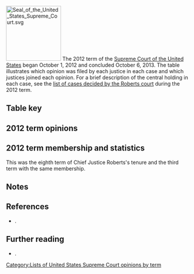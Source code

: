 [[Image:Seal of the United States Supreme Court.svg|150px|right]]
The 2012 term of the [[Supreme Court of the United States]] began October 1, 2012 and concluded October 6, 2013.  The table illustrates which opinion was filed by each justice in each case and which justices joined each opinion. For a brief description of the central holding in each case, see the [[List_of_United_States_Supreme_Court_cases_by_the_Roberts_Court#2012_term|list of cases decided by the Roberts court]] during the 2012 term. 

==Table key==

{{SCOTUStablekey}}

==2012 term opinions==
{{SCOTUS-termlist-start|Roberts|Scalia|Kennedy|Thomas|Ginsburg|Breyer|Alito|Sotomayor|Kagan}}
{{SCOTUS-termlist-entry
  |#=1
  |case=Lefemine v. Wideman
  |volume=568
  |page=
  |argue-date=
  |decision-date=November 5, 2012
  |justice1-opinion1=joinmajority |justice1-sortcode=J1<!--roberts-->
  |justice2-opinion1=joinmajority |justice2-sortcode=J1<!--scalia-->
  |justice3-opinion1=joinmajority |justice3-sortcode=J1<!--kennedy-->
  |justice4-opinion1=joinmajority |justice4-sortcode=J1<!--thomas-->
  |justice5-opinion1=joinmajority |justice5-sortcode=J1<!--ginsburg-->
  |justice6-opinion1=joinmajority |justice6-sortcode=J1<!--breyer-->
  |justice7-opinion1=joinmajority |justice7-sortcode=J1<!--alito-->
  |justice8-opinion1=joinmajority |justice8-sortcode=J1<!--sotomayor-->
  |justice9-opinion1=joinmajority |justice9-sortcode=J1<!--kagan-->
}}
{{SCOTUS-termlist-entry
  |#=2
  |case=United States v. Bormes
  |volume=568
  |page=
  |argue-date=October 2, 2012
  |decision-date=November 13, 2012
  |justice1-opinion1=joinmajority |justice1-sortcode=J1<!--roberts-->
  |justice2-opinion1=majority |justice2-sortcode=1<!--scalia-->
  |justice3-opinion1=joinmajority |justice3-sortcode=J1<!--kennedy-->
  |justice4-opinion1=joinmajority |justice4-sortcode=J1<!--thomas-->
  |justice5-opinion1=joinmajority |justice5-sortcode=J1<!--ginsburg-->
  |justice6-opinion1=joinmajority |justice6-sortcode=J1<!--breyer-->
  |justice7-opinion1=joinmajority |justice7-sortcode=J1<!--alito-->
  |justice8-opinion1=joinmajority |justice8-sortcode=J1<!--sotomayor-->
  |justice9-opinion1=joinmajority |justice9-sortcode=J1<!--kagan-->
}}
{{SCOTUS-termlist-entry
  |#=3
  |case=Nitro-Lift Technologies, L. L. C. v. Howard
  |volume=568
  |page=
  |argue-date=
  |decision-date=November 26, 2012
  |justice1-opinion1=joinmajority |justice1-sortcode=J1<!--roberts-->
  |justice2-opinion1=joinmajority |justice2-sortcode=J1<!--scalia-->
  |justice3-opinion1=joinmajority |justice3-sortcode=J1<!--kennedy-->
  |justice4-opinion1=joinmajority |justice4-sortcode=J1<!--thomas-->
  |justice5-opinion1=joinmajority |justice5-sortcode=J1<!--ginsburg-->
  |justice6-opinion1=joinmajority |justice6-sortcode=J1<!--breyer-->
  |justice7-opinion1=joinmajority |justice7-sortcode=J1<!--alito-->
  |justice8-opinion1=joinmajority |justice8-sortcode=J1<!--sotomayor-->
  |justice9-opinion1=joinmajority |justice9-sortcode=J1<!--kagan-->
}}
{{SCOTUS-termlist-entry
  |#=4
  |case-article=Arkansas Game and Fish Commission v. United States
  |case-display=Arkansas Game and Fish Comm’n v. United States
  |volume=568
  |page=
  |argue-date=October 3, 2012
  |decision-date=December 4, 2012
  |justice1-opinion1=joinmajority |justice1-sortcode=J1<!--roberts-->
  |justice2-opinion1=joinmajority |justice2-sortcode=J1<!--scalia-->
  |justice3-opinion1=joinmajority |justice3-sortcode=J1<!--kennedy-->
  |justice4-opinion1=joinmajority |justice4-sortcode=J1<!--thomas-->
  |justice5-opinion1=majority |justice5-sortcode=1<!--ginsburg-->
  |justice6-opinion1=joinmajority |justice6-sortcode=J1<!--breyer-->
  |justice7-opinion1=joinmajority |justice7-sortcode=J1<!--alito-->
  |justice8-opinion1=joinmajority |justice8-sortcode=J1<!--sotomayor-->
  |justice9-opinion1=didnotparticipate |justice9-sortcode=X<!--kagan-->
}}
{{SCOTUS-termlist-entry
  |#=5
  |case=Kloeckner v. Solis
  |volume=568
  |page=
  |argue-date=October 2, 2012
  |decision-date=December 10, 2012
  |justice1-opinion1=joinmajority |justice1-sortcode=J1<!--roberts-->
  |justice2-opinion1=joinmajority |justice2-sortcode=J1<!--scalia-->
  |justice3-opinion1=joinmajority |justice3-sortcode=J1<!--kennedy-->
  |justice4-opinion1=joinmajority |justice4-sortcode=J1<!--thomas-->
  |justice5-opinion1=joinmajority |justice5-sortcode=J1<!--ginsburg-->
  |justice6-opinion1=joinmajority |justice6-sortcode=J1<!--breyer-->
  |justice7-opinion1=joinmajority |justice7-sortcode=J1<!--alito-->
  |justice8-opinion1=joinmajority |justice8-sortcode=J1<!--sotomayor-->
  |justice9-opinion1=majority |justice9-sortcode=1<!--kagan-->
}}
{{SCOTUS-termlist-entry
  |#=6
  |case=Ryan v. Valencia Gonzales
  |volume=568
  |page=
  |argue-date=October 9, 2012
  |decision-date=January 8, 2013
  |justice1-opinion1=joinmajority |justice1-sortcode=J1<!--roberts-->
  |justice2-opinion1=joinmajority |justice2-sortcode=J1<!--scalia-->
  |justice3-opinion1=joinmajority |justice3-sortcode=J1<!--kennedy-->
  |justice4-opinion1=majority |justice4-sortcode=1<!--thomas-->
  |justice5-opinion1=joinmajority |justice5-sortcode=J1<!--ginsburg-->
  |justice6-opinion1=joinmajority |justice6-sortcode=J1<!--breyer-->
  |justice7-opinion1=joinmajority |justice7-sortcode=J1<!--alito-->
  |justice8-opinion1=joinmajority |justice8-sortcode=J1<!--sotomayor-->
  |justice9-opinion1=joinmajority |justice9-sortcode=J1<!--kagan-->
}}
{{SCOTUS-termlist-entry
  |#=7
  |case-article=Los Angeles County Flood Control District v. NRDC
  |case-display=L.A. Cty. Flood Control Dist. v. Natural Resources Defense Council
  |volume=568
  |page=
  |argue-date=December 4, 2012
  |decision-date=January 8, 2013
  |justice1-opinion1=joinmajority |justice1-sortcode=J1<!--roberts-->
  |justice2-opinion1=joinmajority |justice2-sortcode=J1<!--scalia-->
  |justice3-opinion1=joinmajority |justice3-sortcode=J1<!--kennedy-->
  |justice4-opinion1=joinmajority |justice4-sortcode=J1<!--thomas-->
  |justice5-opinion1=majority |justice5-sortcode=1<!--ginsburg-->
  |justice6-opinion1=joinmajority |justice6-sortcode=J1<!--breyer-->
  |justice7-opinion1=concurrencewithoutopinion |justice7-sortcode=2X<!--alito-->
  |justice8-opinion1=joinmajority |justice8-sortcode=J1<!--sotomayor-->
  |justice9-opinion1=joinmajority |justice9-sortcode=J1<!--kagan-->
}}
{{SCOTUS-termlist-entry
  |#=8
  |case=Already, LLC v. Nike, Inc.
  |volume=568
  |page=
  |argue-date=November 7, 2012
  |decision-date=January 9, 2013
  |justice1-opinion1=majority |justice1-sortcode=1<!--roberts-->
  |justice2-opinion1=joinmajority |justice2-sortcode=J1<!--scalia-->
  |justice3-opinion1=joinmajority |justice3-opinion2=concurrence |justice3-sortcode=2J1<!--kennedy-->
  |justice4-opinion1=joinmajority |justice4-opinion2=joinconcurrence |justice4-sortcode=J1J2<!--thomas-->
  |justice5-opinion1=joinmajority |justice5-sortcode=J1<!--ginsburg-->
  |justice6-opinion1=joinmajority |justice6-sortcode=J1<!--breyer-->
  |justice7-opinion1=joinmajority |justice7-opinion2=joinconcurrence |justice7-sortcode=J1J2<!--alito-->
  |justice8-opinion1=joinmajority |justice8-opinion2=joinconcurrence |justice8-sortcode=J1J2<!--sotomayor-->
  |justice9-opinion1=joinmajority |justice9-sortcode=J1<!--kagan-->
}}
{{SCOTUS-termlist-entry
  |#=9
  |case-article=Smith v. United States (2013)
  |case-display=Smith v. United States
  |volume=568
  |page=
  |argue-date=November 6, 2012
  |decision-date=January 9, 2013
  |justice1-opinion1=joinmajority |justice1-sortcode=J1<!--roberts-->
  |justice2-opinion1=majority |justice2-sortcode=1<!--scalia-->
  |justice3-opinion1=joinmajority |justice3-sortcode=J1<!--kennedy-->
  |justice4-opinion1=joinmajority |justice4-sortcode=J1<!--thomas-->
  |justice5-opinion1=joinmajority |justice5-sortcode=J1<!--ginsburg-->
  |justice6-opinion1=joinmajority |justice6-sortcode=J1<!--breyer-->
  |justice7-opinion1=joinmajority |justice7-sortcode=J1<!--alito-->
  |justice8-opinion1=joinmajority |justice8-sortcode=J1<!--sotomayor-->
  |justice9-opinion1=joinmajority |justice9-sortcode=J1<!--kagan-->
}}
{{SCOTUS-termlist-entry
  |#=10
  |case=Lozman v. Riviera Beach
  |volume=568
  |page=
  |argue-date=October 1, 2012
  |decision-date=January 15, 2013
  |justice1-opinion1=joinmajority |justice1-sortcode=J1<!--roberts-->
  |justice2-opinion1=joinmajority |justice2-sortcode=J1<!--scalia-->
  |justice3-opinion1=joindissent |justice3-sortcode=J4<!--kennedy-->
  |justice4-opinion1=joinmajority |justice4-sortcode=J1<!--thomas-->
  |justice5-opinion1=joinmajority |justice5-sortcode=J1<!--ginsburg-->
  |justice6-opinion1=majority |justice6-sortcode=1<!--breyer-->
  |justice7-opinion1=joinmajority |justice7-sortcode=J1<!--alito-->
  |justice8-opinion1=dissent |justice8-sortcode=4<!--sotomayor-->
  |justice9-opinion1=joinmajority |justice9-sortcode=J1<!--kagan-->
}}
{{SCOTUS-termlist-entry
  |#=11
  |case=Sebelius v. Auburn Regional Medical Center
  |volume=568
  |page=
  |argue-date=December 4, 2012
  |decision-date=January 22, 2013
  |justice1-opinion1=joinmajority |justice1-sortcode=J1<!--roberts-->
  |justice2-opinion1=joinmajority |justice2-sortcode=J1<!--scalia-->
  |justice3-opinion1=joinmajority |justice3-sortcode=J1<!--kennedy-->
  |justice4-opinion1=joinmajority |justice4-sortcode=J1<!--thomas-->
  |justice5-opinion1=majority |justice5-sortcode=1<!--ginsburg-->
  |justice6-opinion1=joinmajority |justice6-sortcode=J1<!--breyer-->
  |justice7-opinion1=joinmajority |justice7-sortcode=J1<!--alito-->
  |justice8-opinion1=joinmajority |justice8-opinion2=concurrence |justice8-sortcode=2J1<!--sotomayor-->
  |justice9-opinion1=joinmajority |justice9-sortcode=J1<!--kagan-->
}}
{{SCOTUS-termlist-entry
  |#=12
  |case=Chafin v. Chafin
  |volume=568
  |page=
  |argue-date=December 5, 2012
  |decision-date=February 19, 2013
  |justice1-opinion1=majority |justice1-sortcode=1<!--roberts-->
  |justice2-opinion1=joinmajority |justice2-opinion2=joinconcurrence |justice2-sortcode=J1J2<!--scalia-->
  |justice3-opinion1=joinmajority |justice3-sortcode=J1<!--kennedy-->
  |justice4-opinion1=joinmajority |justice4-sortcode=J1<!--thomas-->
  |justice5-opinion1=joinmajority |justice5-opinion2=concurrence |justice5-sortcode=2J1<!--ginsburg-->
  |justice6-opinion1=joinmajority |justice6-opinion2=joinconcurrence |justice6-sortcode=J1J2<!--breyer-->
  |justice7-opinion1=joinmajority |justice7-sortcode=J1<!--alito-->
  |justice8-opinion1=joinmajority |justice8-sortcode=J1<!--sotomayor-->
  |justice9-opinion1=joinmajority |justice9-sortcode=J1<!--kagan-->
}}
{{SCOTUS-termlist-entry
  |#=13
  |case-article=Bailey v. United States (2013)
  |case-display=Bailey v. United States
  |volume=568
  |page=
  |argue-date=November 1, 2012
  |decision-date=February 19, 2013
  |justice1-opinion1=joinmajority |justice1-sortcode=J1<!--roberts-->
  |justice2-opinion1=joinmajority |justice2-opinion2=concurrence |justice2-sortcode=2J1<!--scalia-->
  |justice3-opinion1=majority |justice3-sortcode=1<!--kennedy-->
  |justice4-opinion1=joindissent |justice4-sortcode=J4<!--thomas-->
  |justice5-opinion1=joinmajority |justice5-opinion2=joinconcurrence |justice5-sortcode=J1J2<!--ginsburg-->
  |justice6-opinion1=dissent |justice6-sortcode=4<!--breyer-->
  |justice7-opinion1=joindissent |justice7-sortcode=J4<!--alito-->
  |justice8-opinion1=joinmajority |justice8-sortcode=J1<!--sotomayor-->
  |justice9-opinion1=joinmajority |justice9-opinion2=joinconcurrence |justice9-sortcode=J1J2<!--kagan-->
}}
{{SCOTUS-termlist-entry
  |#=14
  |case=FTC v. Phoebe Putney Health System, Inc.
  |volume=568
  |page=
  |argue-date=November 26, 2012
  |decision-date=February 19, 2013
  |justice1-opinion1=joinmajority |justice1-sortcode=J1<!--roberts-->
  |justice2-opinion1=joinmajority |justice2-sortcode=J1<!--scalia-->
  |justice3-opinion1=joinmajority |justice3-sortcode=J1<!--kennedy-->
  |justice4-opinion1=joinmajority |justice4-sortcode=J1<!--thomas-->
  |justice5-opinion1=joinmajority |justice5-sortcode=J1<!--ginsburg-->
  |justice6-opinion1=joinmajority |justice6-sortcode=J1<!--breyer-->
  |justice7-opinion1=joinmajority |justice7-sortcode=J1<!--alito-->
  |justice8-opinion1=majority |justice8-sortcode=1<!--sotomayor-->
  |justice9-opinion1=joinmajority |justice9-sortcode=J1<!--kagan-->
}}
{{SCOTUS-termlist-entry
  |#=15
  |case=Florida v. Harris
  |volume=568
  |page=
  |argue-date=October 31, 2012
  |decision-date=February 19, 2013
  |justice1-opinion1=joinmajority |justice1-sortcode=J1<!--roberts-->
  |justice2-opinion1=joinmajority |justice2-sortcode=J1<!--scalia-->
  |justice3-opinion1=joinmajority |justice3-sortcode=J1<!--kennedy-->
  |justice4-opinion1=joinmajority |justice4-sortcode=J1<!--thomas-->
  |justice5-opinion1=joinmajority |justice5-sortcode=J1<!--ginsburg-->
  |justice6-opinion1=joinmajority |justice6-sortcode=J1<!--breyer-->
  |justice7-opinion1=joinmajority |justice7-sortcode=J1<!--alito-->
  |justice8-opinion1=joinmajority |justice8-sortcode=J1<!--sotomayor-->
  |justice9-opinion1=majority |justice9-sortcode=1<!--kagan-->
}}
{{SCOTUS-termlist-entry
  |#=16
  |case=Gunn v. Minton
  |volume=568
  |page=
  |argue-date=January 16, 2013
  |decision-date=February 20, 2013
  |justice1-opinion1=majority |justice1-sortcode=1<!--roberts-->
  |justice2-opinion1=joinmajority |justice2-sortcode=J1<!--scalia-->
  |justice3-opinion1=joinmajority |justice3-sortcode=J1<!--kennedy-->
  |justice4-opinion1=joinmajority |justice4-sortcode=J1<!--thomas-->
  |justice5-opinion1=joinmajority |justice5-sortcode=J1<!--ginsburg-->
  |justice6-opinion1=joinmajority |justice6-sortcode=J1<!--breyer-->
  |justice7-opinion1=joinmajority |justice7-sortcode=J1<!--alito-->
  |justice8-opinion1=joinmajority |justice8-sortcode=J1<!--sotomayor-->
  |justice9-opinion1=joinmajority |justice9-sortcode=J1<!--kagan-->
}}
{{SCOTUS-termlist-entry
  |#=17
  |case-article=Henderson v. United States (2013)
  |case-display=Henderson v. United States
  |volume=568
  |page=
  |argue-date=November 28, 2012
  |decision-date=February 20, 2013
  |justice1-opinion1=joinmajority |justice1-sortcode=J1<!--roberts-->
  |justice2-opinion1=dissent |justice2-sortcode=4<!--scalia-->
  |justice3-opinion1=joinmajority |justice3-sortcode=J1<!--kennedy-->
  |justice4-opinion1=joindissent |justice4-sortcode=J4<!--thomas-->
  |justice5-opinion1=joinmajority |justice5-sortcode=J1<!--ginsburg-->
  |justice6-opinion1=majority |justice6-sortcode=1<!--breyer-->
  |justice7-opinion1=joindissent |justice7-sortcode=J4<!--alito-->
  |justice8-opinion1=joinmajority |justice8-sortcode=J1<!--sotomayor-->
  |justice9-opinion1=joinmajority |justice9-sortcode=J1<!--kagan-->
}}
{{SCOTUS-termlist-entry
  |#=18
  |case=Johnson v. Williams
  |volume=568
  |page=
  |argue-date=October 3, 2012
  |decision-date=February 20, 2013
  |justice1-opinion1=joinmajority |justice1-sortcode=J1<!--roberts-->
  |justice2-opinion1=concurrence |justice2-sortcode=2<!--scalia-->
  |justice3-opinion1=joinmajority |justice3-sortcode=J1<!--kennedy-->
  |justice4-opinion1=joinmajority |justice4-sortcode=J1<!--thomas-->
  |justice5-opinion1=joinmajority |justice5-sortcode=J1<!--ginsburg-->
  |justice6-opinion1=joinmajority |justice6-sortcode=J1<!--breyer-->
  |justice7-opinion1=majority |justice7-sortcode=1<!--alito-->
  |justice8-opinion1=joinmajority |justice8-sortcode=J1<!--sotomayor-->
  |justice9-opinion1=joinmajority |justice9-sortcode=J1<!--kagan-->
}}
{{SCOTUS-termlist-entry
  |#=19
  |case=Evans v. Michigan
  |volume=568
  |page=
  |argue-date=November 6, 2012
  |decision-date=February 20, 2013
  |justice1-opinion1=joinmajority |justice1-sortcode=J1<!--roberts-->
  |justice2-opinion1=joinmajority |justice2-sortcode=J1<!--scalia-->
  |justice3-opinion1=joinmajority |justice3-sortcode=J1<!--kennedy-->
  |justice4-opinion1=joinmajority |justice4-sortcode=J1<!--thomas-->
  |justice5-opinion1=joinmajority |justice5-sortcode=J1<!--ginsburg-->
  |justice6-opinion1=joinmajority |justice6-sortcode=J1<!--breyer-->
  |justice7-opinion1=dissent |justice7-sortcode=4<!--alito-->
  |justice8-opinion1=majority |justice8-sortcode=1<!--sotomayor-->
  |justice9-opinion1=joinmajority |justice9-sortcode=J1<!--kagan-->
}}
{{SCOTUS-termlist-entry
  |#=20
  |case=Chaidez v. United States
  |volume=568
  |page=
  |argue-date=November 1, 2012
  |decision-date=February 20, 2013
  |justice1-opinion1=joinmajority |justice1-sortcode=J1<!--roberts-->
  |justice2-opinion1=joinmajority |justice2-sortcode=J1<!--scalia-->
  |justice3-opinion1=joinmajority |justice3-sortcode=J1<!--kennedy-->
  |justice4-opinion1=concurrence |justice4-sortcode=2<!--thomas-->
  |justice5-opinion1=joindissent |justice5-sortcode=J4<!--ginsburg-->
  |justice6-opinion1=joinmajority |justice6-sortcode=J1<!--breyer-->
  |justice7-opinion1=joinmajority |justice7-sortcode=J1<!--alito-->
  |justice8-opinion1=dissent |justice8-sortcode=4<!--sotomayor-->
  |justice9-opinion1=majority |justice9-sortcode=1<!--kagan-->
}}
{{SCOTUS-termlist-entry
  |#=21
  |case=Marx v. General Revenue Corp.
  |volume=568
  |page=
  |argue-date=November 7, 2012
  |decision-date=February 26, 2013
  |justice1-opinion1=joinmajority |justice1-sortcode=J1<!--roberts-->
  |justice2-opinion1=joinmajority |justice2-sortcode=J1<!--scalia-->
  |justice3-opinion1=joinmajority |justice3-sortcode=J1<!--kennedy-->
  |justice4-opinion1=majority |justice4-sortcode=1<!--thomas-->
  |justice5-opinion1=joinmajority |justice5-sortcode=J1<!--ginsburg-->
  |justice6-opinion1=joinmajority |justice6-sortcode=J1<!--breyer-->
  |justice7-opinion1=joinmajority |justice7-sortcode=J1<!--alito-->
  |justice8-opinion1=dissent |justice8-sortcode=4<!--sotomayor-->
  |justice9-opinion1=joindissent |justice9-sortcode=J4<!--kagan-->
}}
{{SCOTUS-termlist-entry
  |#=22
  |case=Clapper v. Amnesty International USA
  |volume=568
  |page=
  |argue-date=October 29, 2012
  |decision-date=February 26, 2013
  |justice1-opinion1=joinmajority |justice1-sortcode=J1<!--roberts-->
  |justice2-opinion1=joinmajority |justice2-sortcode=J1<!--scalia-->
  |justice3-opinion1=joinmajority |justice3-sortcode=J1<!--kennedy-->
  |justice4-opinion1=joinmajority |justice4-sortcode=J1<!--thomas-->
  |justice5-opinion1=joindissent |justice5-sortcode=J4<!--ginsburg-->
  |justice6-opinion1=dissent |justice6-sortcode=4<!--breyer-->
  |justice7-opinion1=majority |justice7-sortcode=1<!--alito-->
  |justice8-opinion1=joindissent |justice8-sortcode=J4<!--sotomayor-->
  |justice9-opinion1=joindissent |justice9-sortcode=J4<!--kagan-->
}}
{{SCOTUS-termlist-entry
  |#=23
  |case=Gabelli v. SEC
  |volume=568
  |page=
  |argue-date=January 8, 2013
  |decision-date=February 27, 2013
  |justice1-opinion1=majority |justice1-sortcode=1<!--roberts-->
  |justice2-opinion1=joinmajority |justice2-sortcode=J1<!--scalia-->
  |justice3-opinion1=joinmajority |justice3-sortcode=J1<!--kennedy-->
  |justice4-opinion1=joinmajority |justice4-sortcode=J1<!--thomas-->
  |justice5-opinion1=joinmajority |justice5-sortcode=J1<!--ginsburg-->
  |justice6-opinion1=joinmajority |justice6-sortcode=J1<!--breyer-->
  |justice7-opinion1=joinmajority |justice7-sortcode=J1<!--alito-->
  |justice8-opinion1=joinmajority |justice8-sortcode=J1<!--sotomayor-->
  |justice9-opinion1=joinmajority |justice9-sortcode=J1<!--kagan-->
}}
{{SCOTUS-termlist-entry
  |#=24
  |case=Amgen Inc. v. Connecticut Retirement Plans and Trust Funds
  |volume=568
  |page=
  |argue-date=November 5, 2012
  |decision-date=February 27, 2013
  |justice1-opinion1=joinmajority |justice1-sortcode=J1<!--roberts-->
  |justice2-opinion1=dissent1 |justice2-opinion2=partjoindissent2 |justice2-sortcode=4J4X<!--scalia-->
  |justice3-opinion1=joindissent2 |justice3-sortcode=J4<!--kennedy-->
  |justice4-opinion1=dissent2 |justice4-sortcode=4<!--thomas-->
  |justice5-opinion1=majority |justice5-sortcode=1<!--ginsburg-->
  |justice6-opinion1=joinmajority |justice6-sortcode=J1<!--breyer-->
  |justice7-opinion1=joinmajority |justice7-opinion2=concurrence |justice7-sortcode=2J1<!--alito-->
  |justice8-opinion1=joinmajority |justice8-sortcode=J1<!--sotomayor-->
  |justice9-opinion1=joinmajority |justice9-sortcode=J1<!--kagan-->
}}
{{SCOTUS-termlist-entry
  |#=25
  |case=Levin v. United States
  |volume=568
  |page=
  |argue-date=January 15, 2013
  |decision-date=March 4, 2013
  |justice1-opinion1=joinmajority |justice1-sortcode=J1<!--roberts-->
  |justice2-opinion1=partjoinmajority |justice2-sortcode=J1X<!--scalia-->
  |justice3-opinion1=joinmajority |justice3-sortcode=J1<!--kennedy-->
  |justice4-opinion1=joinmajority |justice4-sortcode=J1<!--thomas-->
  |justice5-opinion1=majority |justice5-sortcode=1<!--ginsburg-->
  |justice6-opinion1=joinmajority |justice6-sortcode=J1<!--breyer-->
  |justice7-opinion1=joinmajority |justice7-sortcode=J1<!--alito-->
  |justice8-opinion1=joinmajority |justice8-sortcode=J1<!--sotomayor-->
  |justice9-opinion1=joinmajority |justice9-sortcode=J1<!--kagan-->
}}
{{SCOTUS-termlist-entry
  |#=26
  |case=Kirtsaeng v. John Wiley & Sons, Inc.
  |volume=568
  |page=
  |argue-date=October 29, 2012
  |decision-date=March 19, 2013
  |justice1-opinion1=joinmajority |justice1-sortcode=J1<!--roberts-->
  |justice2-opinion1=partjoindissent |justice2-sortcode=J4X<!--scalia-->
  |justice3-opinion1=joindissent |justice3-sortcode=J4<!--kennedy-->
  |justice4-opinion1=joinmajority |justice4-sortcode=J1<!--thomas-->
  |justice5-opinion1=dissent |justice5-sortcode=4<!--ginsburg-->
  |justice6-opinion1=majority |justice6-sortcode=1<!--breyer-->
  |justice7-opinion1=joinmajority |justice7-opinion2=joinconcurrence |justice7-sortcode=J1J2<!--alito-->
  |justice8-opinion1=joinmajority |justice8-sortcode=J1<!--sotomayor-->
  |justice9-opinion1=joinmajority |justice9-opinion2=concurrence |justice9-sortcode=2J1<!--kagan-->
}}
{{SCOTUS-termlist-entry
  |#=27
  |case=Standard Fire Ins. Co. v. Knowles
  |volume=568
  |page=
  |argue-date=January 7, 2013
  |decision-date=March 19, 2013
  |justice1-opinion1=joinmajority |justice1-sortcode=J1<!--roberts-->
  |justice2-opinion1=joinmajority |justice2-sortcode=J1<!--scalia-->
  |justice3-opinion1=joinmajority |justice3-sortcode=J1<!--kennedy-->
  |justice4-opinion1=joinmajority |justice4-sortcode=J1<!--thomas-->
  |justice5-opinion1=joinmajority |justice5-sortcode=J1<!--ginsburg-->
  |justice6-opinion1=majority |justice6-sortcode=1<!--breyer-->
  |justice7-opinion1=joinmajority |justice7-sortcode=J1<!--alito-->
  |justice8-opinion1=joinmajority |justice8-sortcode=J1<!--sotomayor-->
  |justice9-opinion1=joinmajority |justice9-sortcode=J1<!--kagan-->
}}
{{SCOTUS-termlist-entry
  |#=28
  |case=Decker v. Northwest Environmental Defense Center
  |volume=568
  |page=
  |argue-date=December 3, 2012
  |decision-date=March 20, 2013
  |justice1-opinion1=joinmajority |justice1-opinion2=concurrence |justice1-sortcode=2J1<!--roberts-->
  |justice2-opinion1=partjoinmajority |justice2-opinion2=concurrencedissent |justice2-sortcode=3J1X<!--scalia-->
  |justice3-opinion1=majority |justice3-sortcode=1<!--kennedy-->
  |justice4-opinion1=joinmajority |justice4-sortcode=J1<!--thomas-->
  |justice5-opinion1=joinmajority |justice5-sortcode=J1<!--ginsburg-->
  |justice6-opinion1=didnotparticipate |justice6-sortcode=X<!--breyer-->
  |justice7-opinion1=joinmajority |justice7-opinion2=joinconcurrence |justice7-sortcode=J1J2<!--alito-->
  |justice8-opinion1=joinmajority |justice8-sortcode=J1<!--sotomayor-->
  |justice9-opinion1=joinmajority |justice9-sortcode=J1<!--kagan-->
}}
{{SCOTUS-termlist-entry
  |#=29
  |case=Wos v. E. M. A.
  |volume=568
  |page=
  |argue-date=January 8, 2013
  |decision-date=March 20, 2013
  |justice1-opinion1=dissent |justice1-sortcode=4<!--roberts-->
  |justice2-opinion1=joindissent |justice2-sortcode=J4<!--scalia-->
  |justice3-opinion1=majority |justice3-sortcode=1<!--kennedy-->
  |justice4-opinion1=joindissent |justice4-sortcode=J4<!--thomas-->
  |justice5-opinion1=joinmajority |justice5-sortcode=J1<!--ginsburg-->
  |justice6-opinion1=joinmajority |justice6-opinion2=concurrence |justice6-sortcode=2J1<!--breyer-->
  |justice7-opinion1=joinmajority |justice7-sortcode=J1<!--alito-->
  |justice8-opinion1=joinmajority |justice8-sortcode=J1<!--sotomayor-->
  |justice9-opinion1=joinmajority |justice9-sortcode=J1<!--kagan-->
}}
{{SCOTUS-termlist-entry
  |#=30
  |case=Florida v. Jardines
  |volume=569
  |page=
  |argue-date=October 31, 2012
  |decision-date=March 26, 2013
  |justice1-opinion1=joindissent |justice1-sortcode=J4<!--roberts-->
  |justice2-opinion1=majority |justice2-sortcode=1<!--scalia-->
  |justice3-opinion1=joindissent |justice3-sortcode=J4<!--kennedy-->
  |justice4-opinion1=joinmajority |justice4-sortcode=J1<!--thomas-->
  |justice5-opinion1=joinmajority |justice5-opinion2=joinconcurrence |justice5-sortcode=J1J2<!--ginsburg-->
  |justice6-opinion1=joindissent |justice6-sortcode=J4<!--breyer-->
  |justice7-opinion1=dissent |justice7-sortcode=4<!--alito-->
  |justice8-opinion1=joinmajority |justice8-opinion2=joinconcurrence |justice8-sortcode=J1J2<!--sotomayor-->
  |justice9-opinion1=joinmajority |justice9-opinion2=concurrence |justice9-sortcode=2J1<!--kagan-->
}}
{{SCOTUS-termlist-entry
  |#=31
  |case=Comcast Corp. v. Behrend
  |volume=569
  |page=
  |argue-date=November 5, 2012
  |decision-date=March 27, 2013
  |justice1-opinion1=joinmajority |justice1-sortcode=J1<!--roberts-->
  |justice2-opinion1=majority |justice2-sortcode=1<!--scalia-->
  |justice3-opinion1=joinmajority |justice3-sortcode=J1<!--kennedy-->
  |justice4-opinion1=joinmajority |justice4-sortcode=J1<!--thomas-->
  |justice5-opinion1=dissent |justice5-sortcode=4<!--ginsburg dissent jointly authored with breyer-->
  |justice6-opinion1=dissent |justice6-sortcode=4<!--breyer-->
  |justice7-opinion1=joinmajority |justice7-sortcode=J1<!--alito-->
  |justice8-opinion1=joindissent |justice8-sortcode=J4<!--sotomayor-->
  |justice9-opinion1=joindissent |justice9-sortcode=J4<!--kagan-->
}}
{{SCOTUS-termlist-entry
  |#=32
  |case=Millbrook v. United States
  |volume=569
  |page=
  |argue-date=February 19, 2013
  |decision-date=March 27, 2013
  |justice1-opinion1=joinmajority |justice1-sortcode=J1<!--roberts-->
  |justice2-opinion1=joinmajority |justice2-sortcode=J1<!--scalia-->
  |justice3-opinion1=joinmajority |justice3-sortcode=J1<!--kennedy-->
  |justice4-opinion1=majority |justice4-sortcode=1<!--thomas-->
  |justice5-opinion1=joinmajority |justice5-sortcode=J1<!--ginsburg-->
  |justice6-opinion1=joinmajority |justice6-sortcode=J1<!--breyer-->
  |justice7-opinion1=joinmajority |justice7-sortcode=J1<!--alito-->
  |justice8-opinion1=joinmajority |justice8-sortcode=J1<!--sotomayor-->
  |justice9-opinion1=joinmajority |justice9-sortcode=J1<!--kagan-->
}}
{{SCOTUS-termlist-entry
  |#=33
  |case=Marshall v. Rodgers
  |volume=569
  |page=
  |argue-date=
  |decision-date=April 1, 2013
  |justice1-opinion1=joinmajority |justice1-sortcode=J1<!--roberts-->
  |justice2-opinion1=joinmajority |justice2-sortcode=J1<!--scalia-->
  |justice3-opinion1=joinmajority |justice3-sortcode=J1<!--kennedy-->
  |justice4-opinion1=joinmajority |justice4-sortcode=J1<!--thomas-->
  |justice5-opinion1=joinmajority |justice5-sortcode=J1<!--ginsburg-->
  |justice6-opinion1=joinmajority |justice6-sortcode=J1<!--breyer-->
  |justice7-opinion1=joinmajority |justice7-sortcode=J1<!--alito-->
  |justice8-opinion1=joinmajority |justice8-sortcode=J1<!--sotomayor-->
  |justice9-opinion1=joinmajority |justice9-sortcode=J1<!--kagan-->
}}
{{SCOTUS-termlist-entry
  |#=34
  |case=Genesis HealthCare Corp. v. Symczyk
  |volume=569
  |page=
  |argue-date=December 3, 2012
  |decision-date=April 16, 2013
  |justice1-opinion1=joinmajority |justice1-sortcode=J1<!--roberts-->
  |justice2-opinion1=joinmajority |justice2-sortcode=J1<!--scalia-->
  |justice3-opinion1=joinmajority |justice3-sortcode=J1<!--kennedy-->
  |justice4-opinion1=majority |justice4-sortcode=1<!--thomas-->
  |justice5-opinion1=joindissent |justice5-sortcode=J4<!--ginsburg-->
  |justice6-opinion1=joindissent  |justice6-sortcode=J4<!--breyer-->
  |justice7-opinion1=joinmajority |justice7-sortcode=J1<!--alito-->
  |justice8-opinion1=joindissent |justice8-sortcode=J4<!--sotomayor-->
  |justice9-opinion1=dissent |justice9-sortcode=4<!--kagan-->
}}
{{SCOTUS-termlist-entry
  |#=35
  |case=US Airways, Inc. v. McCutchen
  |volume=569
  |page=
  |argue-date=November 27, 2012
  |decision-date=April 16, 2013
  |justice1-opinion1=joindissent |justice1-sortcode=J4<!--roberts-->
  |justice2-opinion1=dissent |justice2-sortcode=4<!--scalia-->
  |justice3-opinion1=joinmajority |justice3-sortcode=J1<!--kennedy-->
  |justice4-opinion1=joindissent |justice4-sortcode=J4<!--thomas-->
  |justice5-opinion1=joinmajority |justice5-sortcode=J1<!--ginsburg-->
  |justice6-opinion1=joinmajority |justice6-sortcode=J1<!--breyer-->
  |justice7-opinion1=joindissent |justice7-sortcode=J4<!--alito-->
  |justice8-opinion1=joinmajority |justice8-sortcode=J1<!--sotomayor-->
  |justice9-opinion1=majority |justice9-sortcode=1<!--kagan-->
}}
{{SCOTUS-termlist-entry
  |#=36
  |case=Kiobel v. Royal Dutch Petroleum Co.
  |volume=569
  |page=
  |argue-date=October 1, 2012
  |decision-date=April 17, 2013
  |note=<ref>''[[Kiobel v. Royal Dutch Petroleum Co.]]'' was reargued October 1, 2012; it was originally argued February 28, 2012.</ref>
  |justice1-opinion1=majority |justice1-sortcode=1<!--roberts-->
  |justice2-opinion1=joinmajority |justice2-sortcode=J1<!--scalia-->
  |justice3-opinion1=joinmajority |justice3-opinion2=concurrence1 |justice3-sortcode=2J1<!--kennedy-->
  |justice4-opinion1=joinmajority |justice4-opinion2=joinconcurrence3 |justice4-sortcode=J1J2<!--thomas-->
  |justice5-opinion1=joinconcurrence2 |justice5-sortcode=J2<!--ginsburg-->
  |justice6-opinion1=concurrence2 |justice6-sortcode=2<!--breyer-->
  |justice7-opinion1=joinmajority |justice7-opinion2=concurrence3 |justice7-sortcode=2J1<!--alito-->
  |justice8-opinion1=joinconcurrence2 |justice8-sortcode=J2<!--sotomayor-->
  |justice9-opinion1=joinconcurrence2 |justice9-sortcode=J2<!--kagan-->
}}
{{SCOTUS-termlist-entry
  |#=37
  |case=Missouri v. McNeely
  |volume=569
  |page=
  |argue-date=January 9, 2013
  |decision-date=April 17, 2013
  |justice1-opinion1=concurrencedissent |justice1-sortcode=3<!--roberts-->
  |justice2-opinion1=joinmajority |justice2-sortcode=J1<!--scalia-->
  |justice3-opinion1=partjoinmajority |justice3-opinion2=concurrence |justice3-sortcode=2J1<!--kennedy-->
  |justice4-opinion1=dissent |justice4-sortcode=4<!--thomas-->
  |justice5-opinion1=joinmajority |justice5-sortcode=J1<!--ginsburg-->
  |justice6-opinion1=joinconcurrencedissent |justice6-sortcode=3<!--breyer-->
  |justice7-opinion1=joinconcurrencedissent |justice7-sortcode=3<!--alito-->
  |justice8-opinion1=plurality |justice8-sortcode=1X<!--sotomayor-->
  |justice9-opinion1=joinmajority |justice9-sortcode=J1<!--kagan-->
}}
{{SCOTUS-termlist-entry
  |#=38
  |case=Moncrieffe v. Holder
  |volume=569
  |page=
  |argue-date=October 10, 2012
  |decision-date=April 23, 2013
  |justice1-opinion1=joinmajority |justice1-sortcode=J1<!--roberts-->
  |justice2-opinion1=joinmajority |justice2-sortcode=J1<!--scalia-->
  |justice3-opinion1=joinmajority |justice3-sortcode=J1<!--kennedy-->
  |justice4-opinion1=dissent1 |justice4-sortcode=4<!--thomas-->
  |justice5-opinion1=joinmajority |justice5-sortcode=J1<!--ginsburg-->
  |justice6-opinion1=joinmajority |justice6-sortcode=J1<!--breyer-->
  |justice7-opinion1=dissent2 |justice7-sortcode=4<!--alito-->
  |justice8-opinion1=majority |justice8-sortcode=1<!--sotomayor-->
  |justice9-opinion1=joinmajority |justice9-sortcode=J1<!--kagan-->
}}
{{SCOTUS-termlist-entry
  |#=39
  |case=McBurney v. Young
  |volume=569
  |page=
  |argue-date=February 20, 2013
  |decision-date=April 29, 2013
  |justice1-opinion1=joinmajority |justice1-sortcode=J1<!--roberts-->
  |justice2-opinion1=joinmajority |justice2-sortcode=J1<!--scalia-->
  |justice3-opinion1=joinmajority |justice3-sortcode=J1<!--kennedy-->
  |justice4-opinion1=joinmajority |justice4-opinion2=concurrence |justice4-sortcode=2J1<!--thomas-->
  |justice5-opinion1=joinmajority |justice5-sortcode=J1<!--ginsburg-->
  |justice6-opinion1=joinmajority |justice6-sortcode=J1<!--breyer-->
  |justice7-opinion1=majority |justice7-sortcode=1<!--alito-->
  |justice8-opinion1=joinmajority |justice8-sortcode=J1<!--sotomayor-->
  |justice9-opinion1=joinmajority |justice9-sortcode=J1<!--kagan-->
}}
{{SCOTUS-termlist-entry
  |#=40
  |case=Boyer v. Louisiana
  |volume=569
  |page=
  |argue-date=January 14, 2013
  |decision-date=April 29, 2013
  |note=<ref>In ''[[Boyer v. Louisiana]]'', 569 U.S. ___ (2013), the Court dismissed certiorari as improvidently granted.</ref>
  |justice1-opinion1=joinmajority |justice1-sortcode=J1<!--roberts-->
  |justice2-opinion1=joinmajority |justice2-opinion2=joinconcurrence |justice2-sortcode=J1J2<!--scalia-->
  |justice3-opinion1=joinmajority |justice3-sortcode=J1<!--kennedy-->
  |justice4-opinion1=joinmajority |justice4-opinion2=joinconcurrence |justice4-sortcode=J1J2<!--thomas-->
  |justice5-opinion1=joindissent |justice5-sortcode=J1<!--ginsburg-->
  |justice6-opinion1=joindissent |justice6-sortcode=J1<!--breyer-->
  |justice7-opinion1=joinmajority |justice7-opinion2=concurrence |justice7-sortcode=2J1<!--alito-->
  |justice8-opinion1=dissent |justice8-sortcode=4<!--sotomayor-->
  |justice9-opinion1=joindissent |justice9-sortcode=J1<!--kagan-->
}}
{{SCOTUS-termlist-entry
  |#=41
  |case=Dan's City Used Cars, Inc. v. Pelkey
  |volume=569
  |page=
  |argue-date=March 20, 2013
  |decision-date=May 13, 2013
  |justice1-opinion1=joinmajority |justice1-sortcode=J1<!--roberts-->
  |justice2-opinion1=joinmajority |justice2-sortcode=J1<!--scalia-->
  |justice3-opinion1=joinmajority |justice3-sortcode=J1<!--kennedy-->
  |justice4-opinion1=joinmajority |justice4-sortcode=J1<!--thomas-->
  |justice5-opinion1=majority |justice5-sortcode=1<!--ginsburg-->
  |justice6-opinion1=joinmajority |justice6-sortcode=J1<!--breyer-->
  |justice7-opinion1=joinmajority |justice7-sortcode=J1<!--alito-->
  |justice8-opinion1=joinmajority |justice8-sortcode=J1<!--sotomayor-->
  |justice9-opinion1=joinmajority |justice9-sortcode=J1<!--kagan-->
}}
{{SCOTUS-termlist-entry
  |#=42
  |case=Bullock v. BankChampaign, N. A.
  |volume=569
  |page=
  |argue-date=March 18, 2013
  |decision-date=May 13, 2013
  |justice1-opinion1=joinmajority |justice1-sortcode=J1<!--roberts-->
  |justice2-opinion1=joinmajority |justice2-sortcode=J1<!--scalia-->
  |justice3-opinion1=joinmajority |justice3-sortcode=J1<!--kennedy-->
  |justice4-opinion1=joinmajority |justice4-sortcode=J1<!--thomas-->
  |justice5-opinion1=joinmajority |justice5-sortcode=J1<!--ginsburg-->
  |justice6-opinion1=majority |justice6-sortcode=1<!--breyer-->
  |justice7-opinion1=joinmajority |justice7-sortcode=J1<!--alito-->
  |justice8-opinion1=joinmajority |justice8-sortcode=J1<!--sotomayor-->
  |justice9-opinion1=joinmajority |justice9-sortcode=J1<!--kagan-->
}}
{{SCOTUS-termlist-entry
  |#=43
  |case=Bowman v. Monsanto Co.
  |volume=569
  |page=
  |argue-date=February 19, 2013
  |decision-date=May 13, 2013
  |justice1-opinion1=joinmajority |justice1-sortcode=J1<!--roberts-->
  |justice2-opinion1=joinmajority |justice2-sortcode=J1<!--scalia-->
  |justice3-opinion1=joinmajority |justice3-sortcode=J1<!--kennedy-->
  |justice4-opinion1=joinmajority |justice4-sortcode=J1<!--thomas-->
  |justice5-opinion1=joinmajority |justice5-sortcode=J1<!--ginsburg-->
  |justice6-opinion1=joinmajority |justice6-sortcode=J1<!--breyer-->
  |justice7-opinion1=joinmajority |justice7-sortcode=J1<!--alito-->
  |justice8-opinion1=joinmajority |justice8-sortcode=J1<!--sotomayor-->
  |justice9-opinion1=majority |justice9-sortcode=1<!--kagan-->
}}
{{SCOTUS-termlist-entry
  |#=44
  |case=Arlington v. FCC
  |volume=569
  |page=
  |argue-date=January 16, 2013
  |decision-date=May 20, 2013
  |justice1-opinion1=dissent |justice1-sortcode=4<!--roberts-->
  |justice2-opinion1=majority |justice2-sortcode=1<!--scalia-->
  |justice3-opinion1=joindissent |justice3-sortcode=J4<!--kennedy-->
  |justice4-opinion1=joinmajority |justice4-sortcode=J1<!--thomas-->
  |justice5-opinion1=joinmajority |justice5-sortcode=J1<!--ginsburg-->
  |justice6-opinion1=concurrence |justice6-sortcode=2<!--breyer-->
  |justice7-opinion1=joindissent |justice7-sortcode=J4<!--alito-->
  |justice8-opinion1=joinmajority |justice8-sortcode=J1<!--sotomayor-->
  |justice9-opinion1=joinmajority |justice9-sortcode=J1<!--kagan-->
}}
{{SCOTUS-termlist-entry
  |#=45
  |case=PPL Corp. v. Commissioner
  |volume=569
  |page=
  |argue-date=February 20, 2013
  |decision-date=May 20, 2013
  |justice1-opinion1=joinmajority |justice1-sortcode=J1<!--roberts-->
  |justice2-opinion1=joinmajority |justice2-sortcode=J1<!--scalia-->
  |justice3-opinion1=joinmajority |justice3-sortcode=J1<!--kennedy-->
  |justice4-opinion1=majority |justice4-sortcode=1<!--thomas-->
  |justice5-opinion1=joinmajority |justice5-sortcode=J1<!--ginsburg-->
  |justice6-opinion1=joinmajority |justice6-sortcode=J1<!--breyer-->
  |justice7-opinion1=joinmajority |justice7-sortcode=J1<!--alito-->
  |justice8-opinion1=joinmajority |justice8-opinion2=concurrence |justice8-sortcode=2J1<!--sotomayor-->
  |justice9-opinion1=joinmajority |justice9-sortcode=J1<!--kagan-->
}}
{{SCOTUS-termlist-entry
  |#=46
  |case=Metrish v. Lancaster
  |volume=569
  |page=
  |argue-date=April 24, 2013
  |decision-date=May 20, 2013
  |justice1-opinion1=joinmajority |justice1-sortcode=J1<!--roberts-->
  |justice2-opinion1=joinmajority |justice2-sortcode=J1<!--scalia-->
  |justice3-opinion1=joinmajority |justice3-sortcode=J1<!--kennedy-->
  |justice4-opinion1=joinmajority |justice4-sortcode=J1<!--thomas-->
  |justice5-opinion1=majority |justice5-sortcode=1<!--ginsburg-->
  |justice6-opinion1=joinmajority |justice6-sortcode=J1<!--breyer-->
  |justice7-opinion1=joinmajority |justice7-sortcode=J1<!--alito-->
  |justice8-opinion1=joinmajority |justice8-sortcode=J1<!--sotomayor-->
  |justice9-opinion1=joinmajority |justice9-sortcode=J1<!--kagan-->
}}
{{SCOTUS-termlist-entry
  |#=47
  |case=Sebelius v. Cloer
  |volume=569
  |page=
  |argue-date=March 19, 2013
  |decision-date=May 20, 2013
  |justice1-opinion1=joinmajority |justice1-sortcode=J1<!--roberts-->
  |justice2-opinion1=partjoinmajority |justice2-sortcode=J1X<!--scalia-->
  |justice3-opinion1=joinmajority |justice3-sortcode=J1<!--kennedy-->
  |justice4-opinion1=partjoinmajority |justice4-sortcode=J1X<!--thomas-->
  |justice5-opinion1=joinmajority |justice5-sortcode=J1<!--ginsburg-->
  |justice6-opinion1=joinmajority |justice6-sortcode=J1<!--breyer-->
  |justice7-opinion1=joinmajority |justice7-sortcode=J1<!--alito-->
  |justice8-opinion1=majority |justice8-sortcode=1<!--sotomayor-->
  |justice9-opinion1=joinmajority |justice9-sortcode=J1<!--kagan-->
}}
{{SCOTUS-termlist-entry
  |#=48
  |case=McQuiggin v. Perkins
  |volume=569
  |page=
  |argue-date=February 25, 2013
  |decision-date=May 28, 2013
  |justice1-opinion1=joindissent |justice1-sortcode=J4<!--roberts-->
  |justice2-opinion1=dissent |justice2-sortcode=1<!--scalia-->
  |justice3-opinion1=joinmajority |justice3-sortcode=J1<!--kennedy-->
  |justice4-opinion1=joindissent |justice4-sortcode=J4<!--thomas-->
  |justice5-opinion1=majority |justice5-sortcode=1<!--ginsburg-->
  |justice6-opinion1=joinmajority |justice6-sortcode=J1<!--breyer-->
  |justice7-opinion1=partjoindissent |justice7-sortcode=J4X<!--alito-->
  |justice8-opinion1=joinmajority |justice8-sortcode=J1<!--sotomayor-->
  |justice9-opinion1=joinmajority |justice9-sortcode=J1<!--kagan-->
}}
{{SCOTUS-termlist-entry
  |#=49
  |case=Trevino v. Thaler
  |volume=569
  |page=
  |argue-date=February 25, 2013
  |decision-date=May 28, 2013
  |justice1-opinion1=dissent1 |justice1-sortcode=4<!--roberts-->
  |justice2-opinion1=dissent2 |justice2-sortcode=4<!--scalia-->
  |justice3-opinion1=joinmajority |justice3-sortcode=J1<!--kennedy-->
  |justice4-opinion1=joindissent2 |justice4-sortcode=J4<!--thomas-->
  |justice5-opinion1=joinmajority |justice5-sortcode=J1<!--ginsburg-->
  |justice6-opinion1=majority |justice6-sortcode=1<!--breyer-->
  |justice7-opinion1=joindissent1 |justice7-sortcode=J4<!--alito-->
  |justice8-opinion1=joinmajority |justice8-sortcode=J1<!--sotomayor-->
  |justice9-opinion1=joinmajority |justice9-sortcode=J1<!--kagan-->
}}
{{SCOTUS-termlist-entry
  |#=50
  |case=Maryland v. King
  |volume=569
  |page=
  |argue-date=February 26, 2013
  |decision-date=June 3, 2013
  |justice1-opinion1=joinmajority |justice1-sortcode=J1<!--roberts-->
  |justice2-opinion1=dissent |justice2-sortcode=4<!--scalia-->
  |justice3-opinion1=majority |justice3-sortcode=1<!--kennedy-->
  |justice4-opinion1=joinmajority |justice4-sortcode=J1<!--thomas-->
  |justice5-opinion1=joindissent |justice5-sortcode=J4<!--ginsburg-->
  |justice6-opinion1=joinmajority |justice6-sortcode=J1<!--breyer-->
  |justice7-opinion1=joinmajority |justice7-sortcode=J1<!--alito-->
  |justice8-opinion1=joindissent |justice8-sortcode=J4<!--sotomayor-->
  |justice9-opinion1=joindissent |justice9-sortcode=J4<!--kagan-->
}}
{{SCOTUS-termlist-entry
  |#=51
  |case=Hillman v. Maretta
  |volume=569
  |page=
  |argue-date=April 22, 2013
  |decision-date=June 3, 2013
  |justice1-opinion1=joinmajority |justice1-sortcode=J1<!--roberts-->
  |justice2-opinion1=partjoinmajority |justice2-sortcode=J1X<!--scalia-->
  |justice3-opinion1=joinmajority |justice3-sortcode=J1<!--kennedy-->
  |justice4-opinion1=concurrence1 |justice4-sortcode=2<!--thomas-->
  |justice5-opinion1=joinmajority |justice5-sortcode=J1<!--ginsburg-->
  |justice6-opinion1=joinmajority |justice6-sortcode=J1<!--breyer-->
  |justice7-opinion1=concurrence2 |justice7-sortcode=2<!--alito-->
  |justice8-opinion1=majority |justice8-sortcode=1<!--sotomayor-->
  |justice9-opinion1=joinmajority |justice9-sortcode=J1<!--kagan-->
}}
{{SCOTUS-termlist-entry
  |#=52
  |case=Nevada v. Jackson
  |volume=569
  |page=
  |argue-date=
  |decision-date=June 3, 2013
  |justice1-opinion1=joinmajority |justice1-sortcode=J1<!--roberts-->
  |justice2-opinion1=joinmajority |justice2-sortcode=J1<!--scalia-->
  |justice3-opinion1=joinmajority |justice3-sortcode=J1<!--kennedy-->
  |justice4-opinion1=joinmajority |justice4-sortcode=J1<!--thomas-->
  |justice5-opinion1=joinmajority |justice5-sortcode=J1<!--ginsburg-->
  |justice6-opinion1=joinmajority |justice6-sortcode=J1<!--breyer-->
  |justice7-opinion1=joinmajority |justice7-sortcode=J1<!--alito-->
  |justice8-opinion1=joinmajority |justice8-sortcode=J1<!--sotomayor-->
  |justice9-opinion1=joinmajority |justice9-sortcode=J1<!--kagan-->
}}
{{SCOTUS-termlist-entry
  |#=53
  |case=Horne v. Department of Agriculture
  |volume=569
  |page=
  |argue-date=March 20, 2013
  |decision-date=June 10, 2013
  |justice1-opinion1=joinmajority |justice1-sortcode=J1<!--roberts-->
  |justice2-opinion1=joinmajority |justice2-sortcode=J1<!--scalia-->
  |justice3-opinion1=joinmajority |justice3-sortcode=J1<!--kennedy-->
  |justice4-opinion1=majority |justice4-sortcode=1<!--thomas-->
  |justice5-opinion1=joinmajority |justice5-sortcode=J1<!--ginsburg-->
  |justice6-opinion1=joinmajority |justice6-sortcode=J1<!--breyer-->
  |justice7-opinion1=joinmajority |justice7-sortcode=J1<!--alito-->
  |justice8-opinion1=joinmajority |justice8-sortcode=J1<!--sotomayor-->
  |justice9-opinion1=joinmajority |justice9-sortcode=J1<!--kagan-->
}}
{{SCOTUS-termlist-entry
  |#=54
  |case=Peugh v. United States
  |volume=569
  |page=
  |argue-date=February 26, 2013
  |decision-date=June 10, 2013
  |justice1-opinion1=partjoindissent1 |justice1-sortcode=J4X<!--roberts-->
  |justice2-opinion1=partjoindissent1 |justice2-opinion2=joindissent2 |justice2-sortcode=J4J4X<!--scalia-->
  |justice3-opinion1=partjoinmajority |justice3-sortcode=J1X<!--kennedy-->
  |justice4-opinion1=dissent1 |justice4-sortcode=4<!--thomas-->
  |justice5-opinion1=joinmajority |justice5-sortcode=J1<!--ginsburg-->
  |justice6-opinion1=joinmajority |justice6-sortcode=J1<!--breyer-->
  |justice7-opinion1=partjoindissent1 |justice7-opinion2=dissent2 |justice7-sortcode=4J4X<!--alito-->
  |justice8-opinion1=plurality |justice8-sortcode=1X<!--sotomayor-->
  |justice9-opinion1=joinmajority |justice9-sortcode=J1<!--kagan-->
}}
{{SCOTUS-termlist-entry
  |#=55
  |case=Oxford Health Plans LLC v. Sutter
  |volume=569
  |page=
  |argue-date=March 25, 2013
  |decision-date=June 10, 2013
  |justice1-opinion1=joinmajority |justice1-sortcode=J1<!--roberts-->
  |justice2-opinion1=joinmajority |justice2-sortcode=J1<!--scalia-->
  |justice3-opinion1=joinmajority |justice3-sortcode=J1<!--kennedy-->
  |justice4-opinion1=joinmajority |justice4-opinion2=joinconcurrence |justice4-sortcode=J1J2<!--thomas-->
  |justice5-opinion1=joinmajority |justice5-sortcode=J1<!--ginsburg-->
  |justice6-opinion1=joinmajority |justice6-sortcode=J1<!--breyer-->
  |justice7-opinion1=joinmajority |justice7-opinion2=concurrence |justice7-sortcode=2J1<!--alito-->
  |justice8-opinion1=joinmajority |justice8-sortcode=J1<!--sotomayor-->
  |justice9-opinion1=majority |justice9-sortcode=1<!--kagan-->
}}
{{SCOTUS-termlist-entry
  |#=56
  |case=Association for Molecular Pathology v. Myriad Genetics, Inc.
  |volume=569
  |page=
  |argue-date=April 15, 2013
  |decision-date=June 13, 2013
  |justice1-opinion1=joinmajority |justice1-sortcode=J1<!--roberts-->
  |justice2-opinion1=partjoinmajority |justice2-opinion2=concurrence |justice2-sortcode=2J1<!--scalia-->
  |justice3-opinion1=joinmajority |justice3-sortcode=J1<!--kennedy-->
  |justice4-opinion1=majority |justice4-sortcode=1<!--thomas-->
  |justice5-opinion1=joinmajority |justice5-sortcode=J1<!--ginsburg-->
  |justice6-opinion1=joinmajority |justice6-sortcode=J1<!--breyer-->
  |justice7-opinion1=joinmajority |justice7-sortcode=J1<!--alito-->
  |justice8-opinion1=joinmajority |justice8-sortcode=J1<!--sotomayor-->
  |justice9-opinion1=joinmajority |justice9-sortcode=J1<!--kagan-->
}}
{{SCOTUS-termlist-entry
  |#=57
  |case=United States v. Davila
  |volume=569
  |page=
  |argue-date=April 15, 2013
  |decision-date=June 13, 2013
  |justice1-opinion1=joinmajority |justice1-sortcode=J1<!--roberts-->
  |justice2-opinion1=concurrence |justice2-sortcode=2<!--scalia-->
  |justice3-opinion1=joinmajority |justice3-sortcode=J1<!--kennedy-->
  |justice4-opinion1=joinconcurrence |justice4-sortcode=J2<!--thomas-->
  |justice5-opinion1=majority |justice5-sortcode=1<!--ginsburg-->
  |justice6-opinion1=joinmajority |justice6-sortcode=J1<!--breyer-->
  |justice7-opinion1=joinmajority |justice7-sortcode=J1<!--alito-->
  |justice8-opinion1=joinmajority |justice8-sortcode=J1<!--sotomayor-->
  |justice9-opinion1=joinmajority |justice9-sortcode=J1<!--kagan-->
}}
{{SCOTUS-termlist-entry
  |#=58
  |case=Tarrant Regional Water Dist. v. Herrmann
  |volume=569
  |page=
  |argue-date=April 23, 2013
  |decision-date=June 13, 2013
  |justice1-opinion1=joinmajority |justice1-sortcode=J1<!--roberts-->
  |justice2-opinion1=joinmajority |justice2-sortcode=J1<!--scalia-->
  |justice3-opinion1=joinmajority |justice3-sortcode=J1<!--kennedy-->
  |justice4-opinion1=joinmajority |justice4-sortcode=J1<!--thomas-->
  |justice5-opinion1=joinmajority |justice5-sortcode=J1<!--ginsburg-->
  |justice6-opinion1=joinmajority |justice6-sortcode=J1<!--breyer-->
  |justice7-opinion1=joinmajority |justice7-sortcode=J1<!--alito-->
  |justice8-opinion1=majority |justice8-sortcode=1<!--sotomayor-->
  |justice9-opinion1=joinmajority |justice9-sortcode=J1<!--kagan-->
}}
{{SCOTUS-termlist-entry
  |#=59
  |case=American Trucking Assns., Inc. v. Los Angeles
  |volume=569
  |page=
  |argue-date=April 16, 2013
  |decision-date=June 13, 2013
  |justice1-opinion1=joinmajority |justice1-sortcode=J1<!--roberts-->
  |justice2-opinion1=joinmajority |justice2-sortcode=J1<!--scalia-->
  |justice3-opinion1=joinmajority |justice3-sortcode=J1<!--kennedy-->
  |justice4-opinion1=joinmajority |justice4-opinion2=concurrence |justice4-sortcode=2J1<!--thomas-->
  |justice5-opinion1=joinmajority |justice5-sortcode=J1<!--ginsburg-->
  |justice6-opinion1=joinmajority |justice6-sortcode=J1<!--breyer-->
  |justice7-opinion1=joinmajority |justice7-sortcode=J1<!--alito-->
  |justice8-opinion1=joinmajority |justice8-sortcode=J1<!--sotomayor-->
  |justice9-opinion1=majority |justice9-sortcode=1<!--kagan-->
}}
{{SCOTUS-termlist-entry
  |#=60
  |case=Arizona v. Inter Tribal Council of Ariz., Inc.
  |volume=570
  |page=
  |argue-date=March 18, 2013
  |decision-date=June 17, 2013
  |justice1-opinion1=joinmajority |justice1-sortcode=J1<!--roberts-->
  |justice2-opinion1=majority |justice2-sortcode=1<!--scalia-->
  |justice3-opinion1=partjoinmajority |justice3-opinion2=concurrence |justice3-sortcode=J21X<!--kennedy-->
  |justice4-opinion1=dissent1 |justice4-sortcode=4<!--thomas-->
  |justice5-opinion1=joinmajority |justice5-sortcode=J1<!--ginsburg-->
  |justice6-opinion1=joinmajority |justice6-sortcode=J1<!--breyer-->
  |justice7-opinion1=dissent2 |justice7-sortcode=4<!--alito-->
  |justice8-opinion1=joinmajority |justice8-sortcode=J1<!--sotomayor-->
  |justice9-opinion1=joinmajority |justice9-sortcode=J1<!--kagan-->
}}
{{SCOTUS-termlist-entry
  |#=61
  |case=Maracich v. Spears
  |volume=570
  |page=
  |argue-date=January 9, 2013
  |decision-date=June 17, 2013
  |justice1-opinion1=joinmajority |justice1-sortcode=J1<!--roberts-->
  |justice2-opinion1=joindissent |justice2-sortcode=J1<!--scalia-->
  |justice3-opinion1=majority |justice3-sortcode=1<!--kennedy-->
  |justice4-opinion1=joinmajority |justice4-sortcode=J1<!--thomas-->
  |justice5-opinion1=dissent |justice5-sortcode=4<!--ginsburg-->
  |justice6-opinion1=joinmajority |justice6-sortcode=J1<!--breyer-->
  |justice7-opinion1=joinmajority |justice7-sortcode=J1<!--alito-->
  |justice8-opinion1=joindissent |justice8-sortcode=J1<!--sotomayor-->
  |justice9-opinion1=joindissent |justice9-sortcode=J1<!--kagan-->
}}
{{SCOTUS-termlist-entry
  |#=62
  |case=Alleyne v. United States
  |volume=570
  |page=
  |argue-date=January 14, 2013
  |decision-date=June 17, 2013
  |justice1-opinion1=dissent1 |justice1-sortcode=4<!--roberts-->
  |justice2-opinion1=joindissent1 |justice2-sortcode=J4<!--scalia-->
  |justice3-opinion1=joindissent1 |justice3-sortcode=J4<!--kennedy-->
  |justice4-opinion1=plurality |justice4-sortcode=1X<!--thomas-->
  |justice5-opinion1=joinmajority |justice5-opinion2=joinconcurrence2 |justice5-sortcode=J1J2<!--ginsburg-->
  |justice6-opinion1=partjoinmajority |justice6-opinion2=concurrence1 |justice6-sortcode=2J1X<!--breyer-->
  |justice7-opinion1=dissent2 |justice7-sortcode=4<!--alito-->
  |justice8-opinion1=joinmajority |justice8-opinion2=concurrence2 |justice8-sortcode=2J1<!--sotomayor-->
  |justice9-opinion1=joinmajority |justice9-opinion2=joinconcurrence2 |justice9-sortcode=J1J2<!--kagan-->
}}
{{SCOTUS-termlist-entry
  |#=63
  |case=FTC v. Actavis, Inc.
  |volume=570
  |page=
  |argue-date=March 25, 2013
  |decision-date=June 17, 2013
  |justice1-opinion1=dissent |justice1-sortcode=4<!--roberts-->
  |justice2-opinion1=joindissent |justice2-sortcode=J4<!--scalia-->
  |justice3-opinion1=joinmajority |justice3-sortcode=J1<!--kennedy-->
  |justice4-opinion1=joindissent |justice4-sortcode=J4<!--thomas-->
  |justice5-opinion1=joinmajority |justice5-sortcode=J1<!--ginsburg-->
  |justice6-opinion1=majority |justice6-sortcode=1<!--breyer-->
  |justice7-opinion1=didnotparticipate |justice7-sortcode=X<!--alito-->
  |justice8-opinion1=joinmajority |justice8-sortcode=J1<!--sotomayor-->
  |justice9-opinion1=joinmajority |justice9-sortcode=J1<!--kagan-->
}}
{{SCOTUS-termlist-entry
  |#=64
  |case=Salinas v. Texas
  |volume=570
  |page=
  |argue-date=April 17, 2013
  |decision-date=June 17, 2013
  |justice1-opinion1=joinmajority |justice1-sortcode=J1<!--roberts-->
  |justice2-opinion1=joinconcurrence |justice2-sortcode=J2<!--scalia-->
  |justice3-opinion1=joinmajority |justice3-sortcode=J1<!--kennedy-->
  |justice4-opinion1=concurrence |justice4-sortcode=2<!--thomas-->
  |justice5-opinion1=joindissent |justice5-sortcode=J4<!--ginsburg-->
  |justice6-opinion1=dissent |justice6-sortcode=4<!--breyer-->
  |justice7-opinion1=plurality |justice7-sortcode=1X<!--alito-->
  |justice8-opinion1=joindissent |justice8-sortcode=J4<!--sotomayor-->
  |justice9-opinion1=joindissent |justice9-sortcode=J4<!--kagan-->
}}
{{SCOTUS-termlist-entry
  |#=65
  |case-article=Agency for International Development v. Alliance for Open Society International, Inc.
  |case-display=Agency for Int'l Development v. Alliance for Open Society Int'l, Inc.
  |volume=570
  |page=
  |argue-date=April 22, 2013
  |decision-date=June 20, 2013
  |justice1-opinion1=majority |justice1-sortcode=1<!--roberts-->
  |justice2-opinion1=dissent |justice2-sortcode=4<!--scalia-->
  |justice3-opinion1=joinmajority |justice3-sortcode=J1<!--kennedy-->
  |justice4-opinion1=joindissent |justice4-sortcode=J4<!--thomas-->
  |justice5-opinion1=joinmajority |justice5-sortcode=J1<!--ginsburg-->
  |justice6-opinion1=joinmajority |justice6-sortcode=J1<!--breyer-->
  |justice7-opinion1=joinmajority |justice7-sortcode=J1<!--alito-->
  |justice8-opinion1=joinmajority |justice8-sortcode=J1<!--sotomayor-->
  |justice9-opinion1=didnotparticipate |justice9-sortcode=X<!--kagan-->
}}
{{SCOTUS-termlist-entry
  |#=66
  |case=American Express Co. v. Italian Colors Restaurant
  |volume=570
  |page=
  |argue-date=February 27, 2013
  |decision-date=June 20, 2013
  |justice1-opinion1=joinmajority |justice1-sortcode=J1<!--roberts-->
  |justice2-opinion1=majority |justice2-sortcode=1<!--scalia-->
  |justice3-opinion1=joinmajority |justice3-sortcode=J1<!--kennedy-->
  |justice4-opinion1=joinmajority |justice4-opinion2=concurrence |justice4-sortcode=2J1<!--thomas-->
  |justice5-opinion1=joindissent |justice5-sortcode=J4<!--ginsburg-->
  |justice6-opinion1=joindissent |justice6-sortcode=J4<!--breyer-->
  |justice7-opinion1=joinmajority |justice7-sortcode=J1<!--alito-->
  |justice8-opinion1=didnotparticipate |justice8-sortcode=X<!--sotomayor-->
  |justice9-opinion1=dissent |justice9-sortcode=4<!--kagan-->
}}
{{SCOTUS-termlist-entry
  |#=67
  |case=Descamps v. United States
  |volume=570
  |page=
  |argue-date=January 7, 2013
  |decision-date=June 20, 2013
  |justice1-opinion1=joinmajority |justice1-sortcode=J1<!--roberts-->
  |justice2-opinion1=joinmajority |justice2-sortcode=J1<!--scalia-->
  |justice3-opinion1=joinmajority |justice3-opinion2=concurrence1 |justice3-sortcode=2J1<!--kennedy-->
  |justice4-opinion1=concurrence2 |justice4-sortcode=2<!--thomas-->
  |justice5-opinion1=joinmajority |justice5-sortcode=J1<!--ginsburg-->
  |justice6-opinion1=joinmajority |justice6-sortcode=J1<!--breyer-->
  |justice7-opinion1=dissent |justice7-sortcode=4<!--alito-->
  |justice8-opinion1=joinmajority |justice8-sortcode=J1<!--sotomayor-->
  |justice9-opinion1=majority |justice9-sortcode=1<!--kagan-->
}}
{{SCOTUS-termlist-entry
  |#=68
  |case=Fisher v. University of Texas at Austin
  |volume=570
  |page=
  |argue-date=October 10, 2012
  |decision-date=June 24, 2013
  |justice1-opinion1=joinmajority |justice1-sortcode=J1<!--roberts-->
  |justice2-opinion1=joinmajority |justice2-opinion2=concurrence1 |justice2-sortcode=2J1<!--scalia-->
  |justice3-opinion1=majority |justice3-sortcode=1<!--kennedy-->
  |justice4-opinion1=joinmajority |justice4-opinion2=concurrence2 |justice4-sortcode=2J1<!--thomas-->
  |justice5-opinion1=dissent |justice5-sortcode=4<!--ginsburg-->
  |justice6-opinion1=joinmajority |justice6-sortcode=J1<!--breyer-->
  |justice7-opinion1=joinmajority |justice7-sortcode=J1<!--alito-->
  |justice8-opinion1=joinmajority |justice8-sortcode=J1<!--sotomayor-->
  |justice9-opinion1=didnotparticipate |justice9-sortcode=X<!--kagan-->
}}
{{SCOTUS-termlist-entry
  |#=69
  |case=University of Tex. Southwestern Medical Center v. Nassar
  |volume=570
  |page=
  |argue-date=April 24, 2013
  |decision-date=June 24, 2013
  |justice1-opinion1=joinmajority |justice1-sortcode=J1<!--roberts-->
  |justice2-opinion1=joinmajority |justice2-sortcode=J1<!--scalia-->
  |justice3-opinion1=majority |justice3-sortcode=1<!--kennedy-->
  |justice4-opinion1=joinmajority |justice4-sortcode=J1<!--thomas-->
  |justice5-opinion1=dissent |justice5-sortcode=4<!--ginsburg-->
  |justice6-opinion1=joindissent |justice6-sortcode=J4<!--breyer-->
  |justice7-opinion1=joinmajority |justice7-sortcode=J1<!--alito-->
  |justice8-opinion1=joindissent |justice8-sortcode=J4<!--sotomayor-->
  |justice9-opinion1=joindissent |justice9-sortcode=J4<!--kagan-->
}}
{{SCOTUS-termlist-entry
  |#=70
  |case=United States v. Kebodeaux
  |volume=570
  |page=
  |argue-date=April 17, 2013
  |decision-date=June 24, 2013
  |justice1-opinion1=concurrence1 |justice1-sortcode=2<!--roberts-->
  |justice2-opinion1=dissent1 |justice2-opinion2=partjoindissent2 |justice2-sortcode=4J4X<!--scalia-->
  |justice3-opinion1=joinmajority |justice3-sortcode=J1<!--kennedy-->
  |justice4-opinion1=dissent2 |justice4-sortcode=4<!--thomas-->
  |justice5-opinion1=joinmajority |justice5-sortcode=J1<!--ginsburg-->
  |justice6-opinion1=majority |justice6-sortcode=1<!--breyer-->
  |justice7-opinion1=concurrence2 |justice7-sortcode=2<!--alito-->
  |justice8-opinion1=joinmajority |justice8-sortcode=J1<!--sotomayor-->
  |justice9-opinion1=joinmajority |justice9-sortcode=J1<!--kagan-->
}}
{{SCOTUS-termlist-entry
  |#=71
  |case=Vance v. Ball State University
  |volume=570
  |page=
  |argue-date=November 26, 2012
  |decision-date=June 24, 2013
  |justice1-opinion1=joinmajority |justice1-sortcode=J1<!--roberts-->
  |justice2-opinion1=joinmajority |justice2-sortcode=J1<!--scalia-->
  |justice3-opinion1=joinmajority |justice3-sortcode=J1<!--kennedy-->
  |justice4-opinion1=joinmajority |justice4-opinion2=concurrence |justice4-sortcode=2J1<!--thomas-->
  |justice5-opinion1=dissent |justice5-sortcode=4<!--ginsburg-->
  |justice6-opinion1=joindissent |justice6-sortcode=J4<!--breyer-->
  |justice7-opinion1=majority |justice7-sortcode=1<!--alito-->
  |justice8-opinion1=joindissent |justice8-sortcode=J4<!--sotomayor-->
  |justice9-opinion1=joindissent |justice9-sortcode=J4<!--kagan-->
}}
{{SCOTUS-termlist-entry
  |#=72
  |case=Mutual Pharmaceutical Co. v. Bartlett
  |volume=570
  |page=
  |argue-date=March 19, 2013
  |decision-date=June 24, 2013
  |justice1-opinion1=joinmajority |justice1-sortcode=J1<!--roberts-->
  |justice2-opinion1=joinmajority |justice2-sortcode=J1<!--scalia-->
  |justice3-opinion1=joinmajority |justice3-sortcode=J1<!--kennedy-->
  |justice4-opinion1=joinmajority |justice4-sortcode=J1<!--thomas-->
  |justice5-opinion1=joindissent2 |justice5-sortcode=J4<!--ginsburg-->
  |justice6-opinion1=dissent1 |justice6-sortcode=4<!--breyer-->
  |justice7-opinion1=majority |justice7-sortcode=1<!--alito-->
  |justice8-opinion1=dissent2 |justice8-sortcode=4<!--sotomayor-->
  |justice9-opinion1=joindissent1 |justice9-sortcode=J4<!--kagan-->
}}
{{SCOTUS-termlist-entry
  |#=73
  |case=Ryan v. Schad
  |volume=570
  |page=
  |argue-date=
  |decision-date=June 24, 2013
  |justice1-opinion1=joinmajority |justice1-sortcode=J1<!--roberts-->
  |justice2-opinion1=joinmajority |justice2-sortcode=J1<!--scalia-->
  |justice3-opinion1=joinmajority |justice3-sortcode=J1<!--kennedy-->
  |justice4-opinion1=joinmajority |justice4-sortcode=J1<!--thomas-->
  |justice5-opinion1=joinmajority |justice5-sortcode=J1<!--ginsburg-->
  |justice6-opinion1=joinmajority |justice6-sortcode=J1<!--breyer-->
  |justice7-opinion1=joinmajority |justice7-sortcode=J1<!--alito-->
  |justice8-opinion1=joinmajority |justice8-sortcode=J1<!--sotomayor-->
  |justice9-opinion1=joinmajority |justice9-sortcode=J1<!--kagan-->
}}
{{SCOTUS-termlist-entry
  |#=74
  |case=Shelby County v. Holder
  |volume=570
  |page=
  |argue-date=February 27, 2013
  |decision-date=June 25, 2013
  |justice1-opinion1=majority |justice1-sortcode=1<!--roberts-->
  |justice2-opinion1=joinmajority |justice2-sortcode=J1<!--scalia-->
  |justice3-opinion1=joinmajority |justice3-sortcode=J1<!--kennedy-->
  |justice4-opinion1=joinmajority |justice4-opinion2=concurrence |justice4-sortcode=2J1<!--thomas-->
  |justice5-opinion1=dissent |justice5-sortcode=4<!--ginsburg-->
  |justice6-opinion1=joindissent |justice6-sortcode=J4<!--breyer-->
  |justice7-opinion1=joinmajority |justice7-sortcode=J1<!--alito-->
  |justice8-opinion1=joindissent |justice8-sortcode=J4<!--sotomayor-->
  |justice9-opinion1=joindissent |justice9-sortcode=J4<!--kagan-->
}}
{{SCOTUS-termlist-entry
  |#=75
  |case-article=Koontz v. St. Johns River Water Management District
  |case-display=Koontz v. St. Johns River Water Management Dist.
  |volume=570
  |page=
  |argue-date=January 15, 2013
  |decision-date=June 25, 2013
  |justice1-opinion1=joinmajority |justice1-sortcode=J1<!--roberts-->
  |justice2-opinion1=joinmajority |justice2-sortcode=J1<!--scalia-->
  |justice3-opinion1=joinmajority |justice3-sortcode=J1<!--kennedy-->
  |justice4-opinion1=joinmajority |justice4-sortcode=J1<!--thomas-->
  |justice5-opinion1=joindissent |justice5-sortcode=J4<!--ginsburg-->
  |justice6-opinion1=joindissent |justice6-sortcode=J4<!--breyer-->
  |justice7-opinion1=majority |justice7-sortcode=1<!--alito-->
  |justice8-opinion1=joindissent |justice8-sortcode=J4<!--sotomayor-->
  |justice9-opinion1=dissent |justice9-sortcode=4<!--kagan-->
}}
{{SCOTUS-termlist-entry
  |#=76
  |case=Adoptive Couple v. Baby Girl
  |volume=570
  |page=
  |argue-date=April 16, 2013
  |decision-date=June 25, 2013
  |justice1-opinion1=joinmajority |justice1-sortcode=J1<!--roberts-->
  |justice2-opinion1=dissent1 |justice2-opinion2=partjoindissent2 |justice2-sortcode=4<!--scalia-->
  |justice3-opinion1=joinmajority |justice3-sortcode=J1<!--kennedy-->
  |justice4-opinion1=joinmajority |justice4-opinion2=concurrence1 |justice4-sortcode=2J1<!--thomas-->
  |justice5-opinion1=joindissent2 |justice5-sortcode=J4<!--ginsburg-->
  |justice6-opinion1=joinmajority |justice6-opinion2=concurrence2 |justice6-sortcode=2J1<!--breyer-->
  |justice7-opinion1=majority |justice7-sortcode=1<!--alito-->
  |justice8-opinion1=dissent2 |justice8-sortcode=4<!--sotomayor-->
  |justice9-opinion1=joindissent2 |justice9-sortcode=J4<!--kagan-->
}}
{{SCOTUS-termlist-entry
  |#=77
  |case=Hollingsworth v. Perry
  |volume=570
  |page=
  |argue-date=March 26, 2013
  |decision-date=June 26, 2013
  |justice1-opinion1=majority |justice1-sortcode=1<!--roberts-->
  |justice2-opinion1=joinmajority |justice2-sortcode=J1<!--scalia-->
  |justice3-opinion1=dissent |justice3-sortcode=4<!--kennedy-->
  |justice4-opinion1=joindissent |justice4-sortcode=J4<!--thomas-->
  |justice5-opinion1=joinmajority |justice5-sortcode=J1<!--ginsburg-->
  |justice6-opinion1=joinmajority |justice6-sortcode=J1<!--breyer-->
  |justice7-opinion1=joindissent |justice7-sortcode=J4<!--alito-->
  |justice8-opinion1=joindissent |justice8-sortcode=J4<!--sotomayor-->
  |justice9-opinion1=joinmajority |justice9-sortcode=J1<!--kagan-->
}}
{{SCOTUS-termlist-entry
  |#=78
  |case=Sekhar v. United States
  |volume=570
  |page=
  |argue-date=April 23, 2013
  |decision-date=June 26, 2013
  |justice1-opinion1=joinmajority |justice1-sortcode=J1<!--roberts-->
  |justice2-opinion1=majority |justice2-sortcode=1<!--scalia-->
  |justice3-opinion1=joinconcurrence |justice3-sortcode=J2<!--kennedy-->
  |justice4-opinion1=joinmajority |justice4-sortcode=J1<!--thomas-->
  |justice5-opinion1=joinmajority |justice5-sortcode=J1<!--ginsburg-->
  |justice6-opinion1=joinmajority |justice6-sortcode=J1<!--breyer-->
  |justice7-opinion1=concurrence |justice7-sortcode=2<!--alito-->
  |justice8-opinion1=joinconcurrence |justice8-sortcode=J2<!--sotomayor-->
  |justice9-opinion1=joinmajority |justice9-sortcode=J1<!--kagan-->
}}
{{SCOTUS-termlist-entry
  |#=79
  |case=United States v. Windsor
  |volume=570
  |page=
  |argue-date=March 27, 2013
  |decision-date=June 26, 2013
  |justice1-opinion1=dissent1 |justice1-opinion2=partjoindissent2 |justice1-sortcode=4J4X<!--roberts-->
  |justice2-opinion1=dissent2 |justice2-sortcode=4<!--scalia-->
  |justice3-opinion1=majority |justice3-sortcode=1<!--kennedy-->
  |justice4-opinion1=joindissent2 |justice4-opinion2=partjoindissent3 |justice4-sortcode=J4J4X<!--thomas-->
  |justice5-opinion1=joinmajority |justice5-sortcode=J1<!--ginsburg-->
  |justice6-opinion1=joinmajority |justice6-sortcode=J1<!--breyer-->
  |justice7-opinion1=dissent3 |justice7-sortcode=4<!--alito-->
  |justice8-opinion1=joinmajority |justice8-sortcode=J1<!--sotomayor-->
  |justice9-opinion1=joinmajority |justice9-sortcode=J1<!--kagan-->
}}
{{SCOTUS-termlist-end|Roberts|Scalia|Kennedy|Thomas|Ginsburg|Breyer|Alito|Sotomayor|Kagan}}

==2012 term membership and statistics==
This was the eighth term of Chief Justice Roberts's tenure and the third term with the same membership.

{{SCOTUS-termlist-statistics
 |CJ-first=John |CJ-last=Roberts |CJ-POTUSfirst=George W. |CJ-POTUSlast=Bush |CJ-date=September 29, 2005
 |CJ-agreeing=68 |CJ-participated=79 |CJ-majority=8 |CJ-concurrence=2 |CJ-concurrencedissent=1 |CJ-dissent=6

 |AJ1-first=Antonin |AJ1-last=Scalia |AJ1-POTUSfirst=Ronald |AJ1-POTUSlast=Reagan |AJ1-date=September 26, 1986
 |AJ1-agreeing=62 |AJ1-participated=79 |AJ1-majority=8 |AJ1-concurrence=5 |AJ1-concurrencedissent=1 |AJ1-dissent=10

 |AJ2-first=Anthony |AJ2-last=Kennedy |AJ2-POTUSfirst=Ronald |AJ2-POTUSlast=Reagan |AJ2-date=February 18, 1988
 |AJ2-agreeing=72 |AJ2-participated=79 |AJ2-majority=8 |AJ2-concurrence=5 |AJ2-concurrencedissent=0 |AJ2-dissent=1 

 |AJ3-first=Clarence |AJ3-last=Thomas |AJ3-POTUSfirst=George H. W. |AJ3-POTUSlast=Bush |AJ3-date=October 23, 1991
 |AJ3-agreeing=63 |AJ3-participated=79 |AJ3-majority=8 |AJ3-concurrence=11 |AJ3-concurrencedissent=0 |AJ3-dissent=6

 |AJ4-first=Ruth Bader |AJ4-last=Ginsburg |AJ4-POTUSfirst=Bill |AJ4-POTUSlast=Clinton |AJ4-date=August 10, 1993
 |AJ4-agreeing=62 |AJ4-participated=79 |AJ4-majority=9 |AJ4-concurrence=1 |AJ4-concurrencedissent=0 |AJ4-dissent=7

 |AJ5-first=Stephen |AJ5-last=Breyer |AJ5-POTUSfirst=Bill |AJ5-POTUSlast=Clinton |AJ5-date=August 3, 1994
 |AJ5-agreeing=64 |AJ5-participated=78 |AJ5-majority=8 |AJ5-concurrence=5 |AJ5-concurrencedissent=0 |AJ5-dissent=5

 |AJ6-first=Samuel |AJ6-last=Alito |AJ6-POTUSfirst=George W. |AJ6-POTUSlast=Bush |AJ6-date=January 31, 2006
 |AJ6-agreeing=62 |AJ6-participated=78 |AJ6-majority=8 |AJ6-concurrence=7 |AJ6-concurrencedissent=0 |AJ6-dissent=8

 |AJ7-first=Sonia |AJ7-last=Sotomayor |AJ7-POTUSfirst=Barack |AJ7-POTUSlast=Obama |AJ7-date=August 6, 2009
 |AJ7-agreeing=61 |AJ7-participated=78 |AJ7-majority=8 |AJ7-concurrence=3 |AJ7-concurrencedissent=0 |AJ7-dissent=6

 |AJ8-first=Elena |AJ8-last=Kagan |AJ8-POTUSfirst=Barack |AJ8-POTUSlast=Obama |AJ8-date=August 7, 2010
 |AJ8-agreeing=61 |AJ8-participated=76 |AJ8-majority=8 |AJ8-concurrence=2 |AJ8-concurrencedissent=0 |AJ8-dissent=3 
 |dissenttotaloverride=51
 |totaldiscrepancynote=Individual opinion counts will not match the Court's totals; Ginsburg and Breyer's jointly authored dissent in ''[[Comcast Corp. v. Behrend]]'' is counted separately for both justices but counted only once in the Court's totals.
}}

==Notes==
{{reflist}}

==References==
{{refbegin}}
* {{citation |url=http://www.supremecourt.gov/opinions/slipopinion/12 |title=2012 Term Opinions of the Court |publisher=[[Supreme Court of the United States]] |accessdate=October 7, 2013}}.
{{refend}}

==Further reading==
*{{citation |title=Supreme Court Faces Crucial Rulings in Coming Term |last=Liptak |first=Adam |authorlink=Adam Liptak |date=September 29, 2012 |publisher=[[The New York Times]] |url=http://www.nytimes.com/2012/09/30/us/supreme-court-faces-crucial-cases-in-new-session.html }}.


{{SCOTUSterm2010-present|term=2012|startdate=October 1, 2012|enddate=October 6, 2013}}
{{SCOTUScaselists}}

{{DEFAULTSORT:2012 Term Opinions Of The Supreme Court Of The United States}}

[[Category:Lists of United States Supreme Court opinions by term]]
[[Category:Lists of 2012 term United States Supreme Court opinions| ]]
